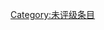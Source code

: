 {{catmore1|[[Wikipedia:篮球专题|Wikipedia:篮球专题]]}}
{{Articles by Quality|topic=篮球|project=篮球|format=TOC}}
{{emptycat}}

[[Category:未评级条目|Category:未评级条目]]